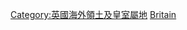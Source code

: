 [[Category:英國海外領土及皇室屬地|Category:英國海外領土及皇室屬地]]
[[Category:各國境外領土|Britain]]

{{Commons cat|British overseas territories}}